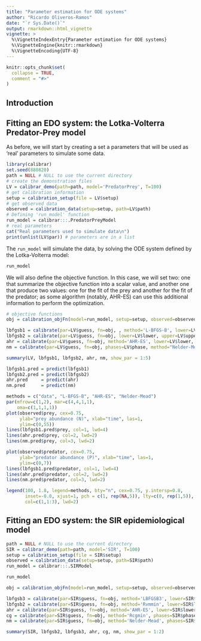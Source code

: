 ```yaml
---
title: "Parameter estimation for ODE systems"
author: "Ricardo Oliveros-Ramos"
date: "`r Sys.Date()`"
output: rmarkdown::html_vignette
vignette: >
  %\VignetteIndexEntry{Parameter estimation for ODE systems}
  %\VignetteEngine{knitr::rmarkdown}
  %\VignetteEncoding{UTF-8}
---
```


```r
knitr::opts_chunk$set(
  collapse = TRUE,
  comment = "#>"
)
```

## Introduction

## Fitting an EDO system: the Lotka-Volterra Predator-Prey model

As before, we will start by creating a set a parameters that will be used as 'real' parameters to simulate some data.
```r
library(calibrar)
set.seed(880820)
path = NULL # NULL to use the current directory
# create the demonstration files
LV = calibrar_demo(path=path, model='PredatorPrey', T=100) 
# get calibration information
setup = calibration_setup(file = LV$setup)
# get observed data
observed = calibration_data(setup=setup, path=LV$path)
# Defining 'run_model' function
run_model = calibrar:::.PredatorPreyModel
# real parameters
cat("Real parameters used to simulate data\n")
print(unlist(LV$par)) # parameters are in a list
```
The `run_model` will simulate the data, by solving the ODE system defined by the Lotka-Volterra model:

```r
run_model
```

We will also define the objective function. In this case, we will set two: one that summarize the objective function into a scalar value, and another one that produce two values: one for the fit of the prey and another for the fit of the predator; as some algorithm (notably, AHR-ES) can use this additional information to perform the optimization. 

```r
# objective functions
obj = calibration_objFn(model=run_model, setup=setup, observed=observed, T=LV$T, aggregate=TRUE)
```

```r
lbfgsb1 = calibrate(par=LV$guess, fn=obj, , method='L-BFGS-B', lower=LV$lower, upper=LV$upper, phases=LV$phase)
lbfgsb2 = calibrate(par=LV$guess, fn=obj, lower=LV$lower, upper=LV$upper, phases=LV$phase, method="Rvmmin")
ahr = calibrate(par=LV$guess, fn=obj, method='AHR-ES', lower=LV$lower, upper=LV$upper, phases=LV$phase)
nm = calibrate(par=LV$guess, fn=obj, phases=LV$phase, method="Nelder-Mead")
```

```r
summary(LV, lbfgsb1, lbfgsb2, ahr, nm, show_par = 1:5)
```
```r
lbfgsb1.pred = predict(lbfgsb1)
lbfgsb2.pred = predict(lbfgsb2)
ahr.pred     = predict(ahr)
nm.pred      = predict(nm)
```


```r
methods = c("data", "L-BFGS-B", "AHR-ES", "Nelder-Mead")
par(mfrow=c(1,2), mar=c(4,4,1,1),
    oma=c(1,1,1,1))
plot(observed$prey, cex=0.75,
     ylab="prey abundance (N)", xlab="time", las=1,
     ylim=c(0,55))
lines(lbfgsb1.pred$prey, col=1, lwd=4)
lines(ahr.pred$prey, col=2, lwd=2)
lines(nm.pred$prey, col=3, lwd=2)

plot(observed$predator, cex=0.75, 
     ylab="predator abundance (P)", xlab="time", las=1,
     ylim=c(0,7))
lines(lbfgsb1.pred$predator, col=1, lwd=4)
lines(ahr.pred$predator, col=2, lwd=2)
lines(nm.pred$predator, col=3, lwd=2)

legend(100, 1.8, legend=methods, bty="n", cex=0.75, y.intersp=0.8, 
       inset=-0.0, xjust=1, pch = c(1, rep(NA,5)), lty=c(0, rep(1,5)), 
       col=c(1,1:3), lwd=2)
```


## Fitting an EDO system: the SIR epidemiological model

```r
path = NULL # NULL to use the current directory
SIR = calibrar_demo(path=path, model='SIR', T=100) 
setup = calibration_setup(file = SIR$setup)
observed = calibration_data(setup=setup, path=SIR$path)
run_model = calibrar:::.SIRModel
```

```r
run_model
```

```r
obj = calibration_objFn(model=run_model, setup=setup, observed=observed, T=SIR$T, aggregate=TRUE)
```

```r
lbfgsb3 = calibrate(par=SIR$guess, fn=obj, method='LBFGSB3', lower=SIR$lower, upper=SIR$upper, phases=SIR$phase)
lbfgsb2 = calibrate(par=SIR$guess, fn=obj, method='Rvmmin', lower=SIR$lower, upper=SIR$upper, phases=SIR$phase)
ahr = calibrate(par=SIR$guess, fn=obj, method='AHR-ES', lower=SIR$lower, upper=SIR$upper, phases=SIR$phase)
cg = calibrate(par=SIR$guess, fn=obj, method='Rcgmin', phases=SIR$phase)
nm = calibrate(par=SIR$guess, fn=obj, method='Nelder-Mead', phases=SIR$phase)
```

```r
summary(SIR, lbfgsb2, lbfgsb3, ahr, cg, nm, show_par = 1:2)
```



